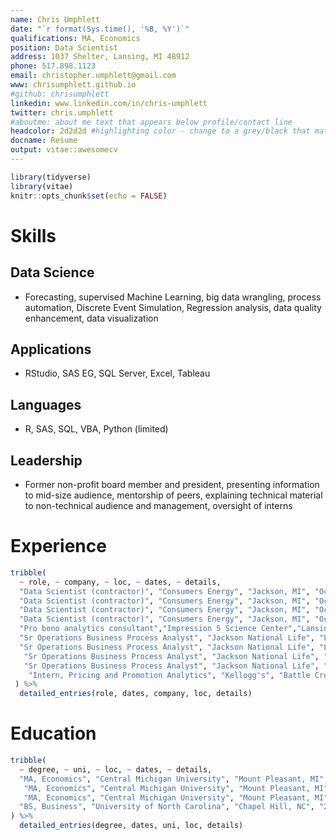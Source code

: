 ```yaml
---
name: Chris Umphlett
date: "`r format(Sys.time(), '%B, %Y')`"
qualifications: MA, Economics
position: Data Scientist
address: 1037 Shelter, Lansing, MI 48912
phone: 517.898.1123
email: christopher.umphlett@gmail.com
www: chrisumphlett.github.io
#github: chrisumphlett
linkedin: www.linkedin.com/in/chris-umphlett
twitter: chris.umphlett
#aboutme: about me text that appears below profile/contact line
headcolor: 2d2d2d #highlighting color - change to a grey/black that matches so it doesn't highlight
docname: Resume
output: vitae::awesomecv
---
```


```r
library(tidyverse)
library(vitae)
knitr::opts_chunk$set(echo = FALSE)
```

<!-- # Professional Goal -->

<!-- GOAL TEXT WOULD GO HERE -->

# Skills

## Data Science

* Forecasting, supervised Machine Learning, big data wrangling, process automation, Discrete Event Simulation, Regression analysis, data quality enhancement, data visualization

## Applications

* RStudio, SAS EG, SQL Server, Excel, Tableau

## Languages

* R, SAS, SQL, VBA, Python (limited)

## Leadership

* Former non-profit board member and president, presenting information to mid-size audience, mentorship of peers, explaining technical material to non-technical audience and management, oversight of interns

# Experience
```r
tribble(
  ~ role, ~ company, ~ loc, ~ dates, ~ details,
  "Data Scientist (contractor)", "Consumers Energy", "Jackson, MI", "Oct 2018 - Present", "Created new Customer Experience Index (CXi) automated reporting. I brought together transactions and survey responses from our web, call center and field channels from disparate sources and created the data architecture in SQL Server for storing the data. I developed code to calculate CXi across different levels of aggregation, create backups and automatically detect data quality issues.",
  "Data Scientist (contractor)", "Consumers Energy", "Jackson, MI", "Oct 2018 - Present", "Development of speech analytics within Customer Operations utilizing Speechminer.",
  "Data Scientist (contractor)", "Consumers Energy", "Jackson, MI", "Oct 2018 - Present", "Evaluated department's call center forecasting and provided recommended improvements in modeling methodology and benchmarking.",
  "Data Scientist (contractor)", "Consumers Energy", "Jackson, MI", "Oct 2018 - Present", "Discovered and remediated many data quality issues, teaching the team best practices for ensuring quality and catching errors.",
  "Pro bono analytics consultant","Impression 5 Science Center","Lansing, MI"," Nov 2018 - Present", "Helping I5 calculate its member retention rate and then study and strategize how to improve and optimize its member renewal strategies.",
  "Sr Operations Business Process Analyst", "Jackson National Life", "Lansing, MI", "Mar 2012 - Sep 2018", "Learned and implemented machine learning and statistical processes, including: anomaly detection, force-directed network visualization, logistic regression, exponential smoothing, unobserved component models, automatic dimension reduction and variable selection, text mining, decision trees and fuzzy matching.",
  "Sr Operations Business Process Analyst", "Jackson National Life", "Lansing, MI", "Mar 2012 - Sep 2018", "Created automated forecasting system with semi-supervised machine learning umbrella to automate model parameterization. Forecasts are generated using Unobserved Component Modeling implemented with SAS PROC UCM.",
   "Sr Operations Business Process Analyst", "Jackson National Life", "Lansing, MI", "Mar 2012 - Sep 2018", "Connected to and queried directly from production DB2 databases using SAS SQL.",
   "Sr Operations Business Process Analyst", "Jackson National Life", "Lansing, MI", "Mar 2012 - Sep 2018", "Used discrete event simulation (R's simmer package) to predict the effect of various staffing strategies on Operations KPIs.",
    "Intern, Pricing and Promotion Analytics", "Kellogg's", "Battle Creek, MI", "May 2011 - Mar 2012", "Contributed to Kellogg's marketing and sales strategies, including optimal feature price, display partners and expected promotion lift."
 ) %>% 
  detailed_entries(role, dates, company, loc, details)
```


# Education
```r
tribble(
  ~ degree, ~ uni, ~ loc, ~ dates, ~ details,
  "MA, Economics", "Central Michigan University", "Mount Pleasant, MI", "2010 - 2012","Research Assistant for two professors",
   "MA, Economics", "Central Michigan University", "Mount Pleasant, MI", "2010 - 2012","Taught undergraduate Microeconomics",
   "MA, Economics", "Central Michigan University", "Mount Pleasant, MI", "2010 - 2012","Master's paper: Fare or Foul: The effects of public transit fare increases on auto fatalities",
  "BS, Business", "University of North Carolina", "Chapel Hill, NC", "2002 - 2006","Minor: Anthropology"
) %>% 
  detailed_entries(degree, dates, uni, loc, details)
```

